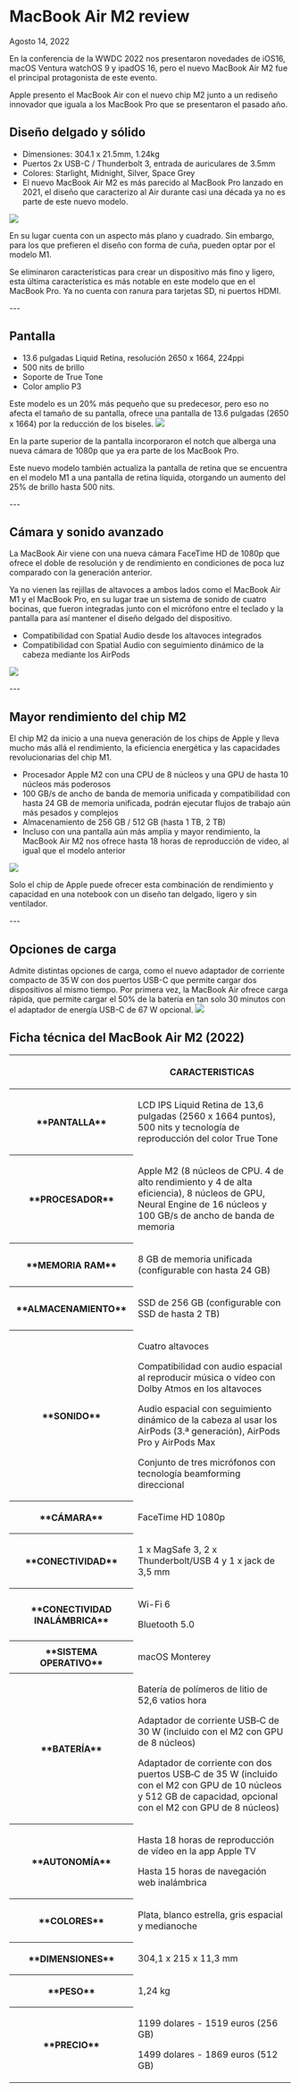# MacBook Air M2 review
Agosto 14, 2022

<div class='espacio'/>

En la conferencia de la WWDC 2022 nos presentaron novedades de iOS16, macOS Ventura watchOS 9 y ipadOS 16, pero el nuevo MacBook Air M2 fue el principal protagonista de este evento.

Apple presento el MacBook Air con el nuevo chip M2 junto a un rediseño innovador que iguala a los MacBook Pro que se presentaron el pasado año.

<div class='espacio'/>

## Diseño delgado y sólido
- Dimensiones: 304.1 x 21.5mm, 1.24kg
- Puertos 2x USB-C / Thunderbolt 3, entrada de auriculares de 3.5mm
- Colores: Starlight, Midnight, Silver, Space Grey
- El nuevo MacBook Air M2 es más parecido al MacBook Pro lanzado en 2021, el diseño que caracterizo al Air durante casi una década ya no es parte de este nuevo modelo.

![](/assets/blog-assets/MacBookAirM2Review/img1.webp)

En su lugar cuenta con un aspecto más plano y cuadrado. Sin embargo, para los que prefieren el diseño con forma de cuña, pueden optar por el modelo M1.

Se eliminaron características para crear un dispositivo más fino y ligero, esta última característica es más notable en este modelo que en el MacBook Pro. Ya no cuenta con ranura para tarjetas SD, ni puertos HDMI.

<div class='espacio'/>
---
<div class='espacio'/>

## Pantalla
- 13.6 pulgadas Liquid Retina, resolución 2650 x 1664, 224ppi
- 500 nits de brillo
- Soporte de True Tone
- Color amplio P3

Este modelo es un 20% más pequeño que su predecesor, pero eso no afecta el tamaño de su pantalla, ofrece una pantalla de 13.6 pulgadas (2650 x 1664) por la reducción de los biseles.
![](/assets/blog-assets/MacBookAirM2Review/img2.webp)

En la parte superior de la pantalla incorporaron el notch que alberga una nueva cámara de 1080p que ya era parte de los MacBook Pro.

Este nuevo modelo también actualiza la pantalla de retina que se encuentra en el modelo M1 a una pantalla de retina líquida, otorgando un aumento del 25% de brillo hasta 500 nits.

<div class='espacio'/>
---
<div class='espacio'/>

## Cámara y sonido avanzado
La MacBook Air viene con una nueva cámara FaceTime HD de 1080p que ofrece el doble de resolución y de rendimiento en condiciones de poca luz comparado con la generación anterior.

Ya no vienen las rejillas de altavoces a ambos lados como el MacBook Air M1 y el MacBook Pro, en su lugar trae un sistema de sonido de cuatro bocinas, que fueron integradas junto con el micrófono entre el teclado y la pantalla para así mantener el diseño delgado del dispositivo.
- Compatibilidad con Spatial Audio desde los altavoces integrados
- Compatibilidad con Spatial Audio con seguimiento dinámico de la cabeza mediante los AirPods

![](/assets/blog-assets/MacBookAirM2Review/img3.webp)

<div class='espacio'/>
---
<div class='espacio'/>

## Mayor rendimiento del chip M2
El chip M2 da inicio a una nueva generación de los chips de Apple y lleva mucho más allá el rendimiento, la eficiencia energética y las capacidades revolucionarias del chip M1.

- Procesador Apple M2 con una CPU de 8 núcleos y una GPU de hasta 10 núcleos más poderosos
- 100 GB/s de ancho de banda de memoria unificada y compatibilidad con hasta 24 GB de memoria unificada, podrán ejecutar flujos de trabajo aún más pesados y complejos
- Almacenamiento de 256 GB / 512 GB (hasta 1 TB, 2 TB)
- Incluso con una pantalla aún más amplia y mayor rendimiento, la MacBook Air M2 nos ofrece hasta 18 horas de reproducción de video, al igual que el modelo anterior

![](/assets/blog-assets/MacBookAirM2Review/img4.webp)

Solo el chip de Apple puede ofrecer esta combinación de rendimiento y capacidad en una notebook con un diseño tan delgado, ligero y sin ventilador.

<div class='espacio'/>
---
<div class='espacio'/>

## Opciones de carga
Admite distintas opciones de carga, como el nuevo adaptador de corriente compacto de 35 W con dos puertos USB-C que permite cargar dos dispositivos al mismo tiempo. Por primera vez, la MacBook Air ofrece carga rápida, que permite cargar el 50% de la batería en tan solo 30 minutos con el adaptador de energía USB-C de 67 W opcional.
![](/assets/blog-assets/MacBookAirM2Review/img5.webp)

<div class='espacio'/>

## Ficha técnica del MacBook Air M2 (2022)
<div class='table colum'>
<table>
<thead>
<tr>
    <th></th>
    <th><p><strong>CARACTERISTICAS</strong></p></th>
</tr>
</thead>

<tbody>
    <tr>
        <th>
        **PANTALLA**
        </th>
        <td><p>LCD IPS Liquid Retina de 13,6 pulgadas (2560 x 1664 puntos), 500 nits y tecnología de reproducción del color True Tone</p></td>
    </tr>
    <tr>
        <th>
        **PROCESADOR**
        </th>
        <td><p>Apple M2 (8 núcleos de CPU. 4 de alto rendimiento y 4 de alta eficiencia), 8 núcleos de GPU,  Neural Engine de 16 núcleos y 100 GB/s de ancho de banda de memoria</p></td>
    </tr>
    <tr>
        <th>
        **MEMORIA RAM**
        </th>
        <td><p>8 GB de memoria unificada (configurable con hasta 24 GB)</p></td>
    </tr>
    <tr>
        <th>
        **ALMACENAMIENTO**
        </th>
        <td><p>SSD de 256 GB (configurable con SSD de hasta 2 TB)</p></td>
    </tr>
    <tr>
        <th>
        **SONIDO**
        </th>
        <td>
            <p>Cuatro altavoces</p>
            <p>Compatibilidad con audio espacial al reproducir música o vídeo con Dolby Atmos en los altavoces </p>
            <p>Audio espacial con seguimiento dinámico de la cabeza al usar los AirPods (3.ª generación), AirPods Pro y AirPods Max</p>
            <p>Conjunto de tres micrófonos con tecnología beamforming direccional</p>
      </td>
    </tr>
    <tr>
        <th>
        **CÁMARA**
        </th>
        <td><p>FaceTime HD 1080p</p></td>
    </tr>
    <tr>
        <th>
        **CONECTIVIDAD**
        </th>
        <td><p>1 x MagSafe 3, 2 x Thunderbolt/USB 4 y 1 x jack de 3,5 mm</p></td>
    </tr>
    <tr>
        <th>
        **CONECTIVIDAD INALÁMBRICA**
        </th>
        <td>
            <p>Wi-Fi 6</p>
            <p>Bluetooth 5.0</p>
        </td>
    </tr>
    <tr>
        <th>
        **SISTEMA OPERATIVO**
        </th>
        <td><p>macOS Monterey</p></td>
    </tr>
    <tr>
        <th>
        **BATERÍA**
        </th>
        <td>
            <p>Batería de polímeros de litio de 52,6 vatios hora</p>
            <p>Adaptador de corriente USB‑C de 30 W (incluido con el M2 con GPU de 8 núcleos)</p>
            <p>Adaptador de corriente con dos puertos USB‑C de 35 W (incluido con el M2  con GPU de 10 núcleos y 512 GB de capacidad, opcional con el M2 con GPU  de 8 núcleos)</p>
      </td>
    </tr>
    <tr>
        <th>
        **AUTONOMÍA**
        </th>
        <td>
            <p>Hasta 18 horas de reproducción de vídeo en la app Apple TV</p>
            <p>Hasta 15 horas de navegación web inalámbrica</p>
      </td>
    </tr>
    <tr>
        <th>
        **COLORES**
        </th>
        <td><p>Plata, blanco estrella, gris espacial y medianoche</p></td>
    </tr>
    <tr>
        <th>
        **DIMENSIONES**
        </th>
        <td><p>304,1 x 215 x 11,3 mm</p></td>
    </tr>
    <tr>
        <th>
        **PESO**
        </th>
        <td><p>1,24 kg</p></td>
    </tr>
    <tr>
        <th>
        **PRECIO**
        </th>
        <td>
            <p>1199 dolares - 1519 euros (256 GB)</p>
            <p>1499 dolares - 1869 euros (512 GB)</p>
        </td>
    </tr>
</tbody>
</table>
</div>

<div class='espacio'/>